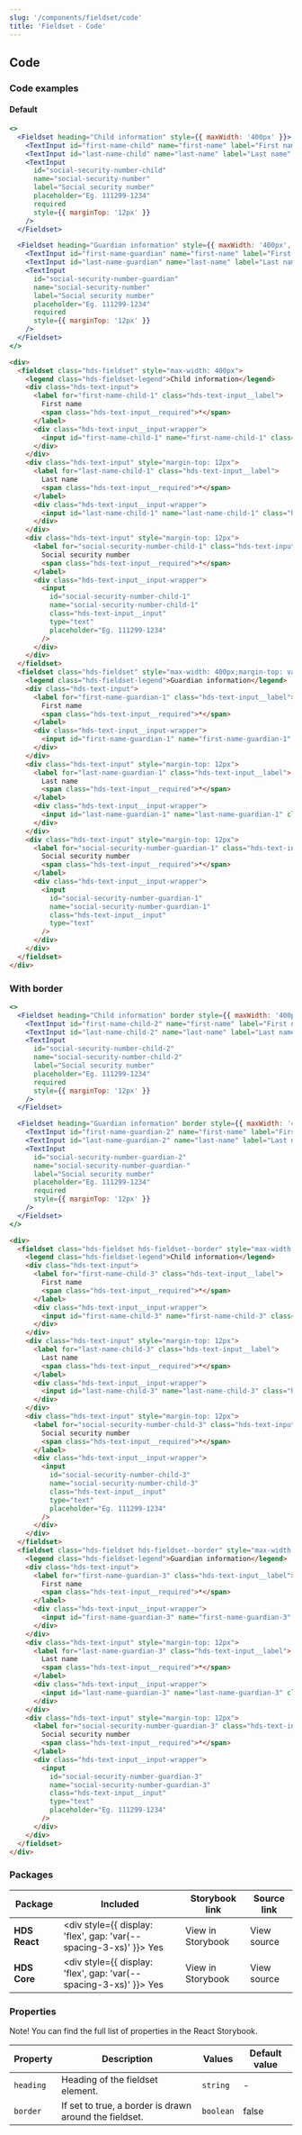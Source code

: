```yaml
---
slug: '/components/fieldset/code'
title: 'Fieldset - Code'
---
```




## Code

### Code examples

#### Default

<Playground>


```jsx
<>
  <Fieldset heading="Child information" style={{ maxWidth: '400px' }}>
    <TextInput id="first-name-child" name="first-name" label="First name" required />
    <TextInput id="last-name-child" name="last-name" label="Last name" required style={{ marginTop: '12px' }} />
    <TextInput
      id="social-security-number-child"
      name="social-security-number"
      label="Social security number"
      placeholder="Eg. 111299-1234"
      required
      style={{ marginTop: '12px' }}
    />
  </Fieldset>

  <Fieldset heading="Guardian information" style={{ maxWidth: '400px', marginTop: 'var(--spacing-s)' }}>
    <TextInput id="first-name-guardian" name="first-name" label="First name" required />
    <TextInput id="last-name-guardian" name="last-name" label="Last name" required style={{ marginTop: '12px' }} />
    <TextInput
      id="social-security-number-guardian"
      name="social-security-number"
      label="Social security number"
      placeholder="Eg. 111299-1234"
      required
      style={{ marginTop: '12px' }}
    />
  </Fieldset>
</>
```

```html
<div>
  <fieldset class="hds-fieldset" style="max-width: 400px">
    <legend class="hds-fieldset-legend">Child information</legend>
    <div class="hds-text-input">
      <label for="first-name-child-1" class="hds-text-input__label">
        First name
        <span class="hds-text-input__required">*</span>
      </label>
      <div class="hds-text-input__input-wrapper">
        <input id="first-name-child-1" name="first-name-child-1" class="hds-text-input__input" type="text" />
      </div>
    </div>
    <div class="hds-text-input" style="margin-top: 12px">
      <label for="last-name-child-1" class="hds-text-input__label">
        Last name
        <span class="hds-text-input__required">*</span>
      </label>
      <div class="hds-text-input__input-wrapper">
        <input id="last-name-child-1" name="last-name-child-1" class="hds-text-input__input" type="text" />
      </div>
    </div>
    <div class="hds-text-input" style="margin-top: 12px">
      <label for="social-security-number-child-1" class="hds-text-input__label">
        Social security number
        <span class="hds-text-input__required">*</span>
      </label>
      <div class="hds-text-input__input-wrapper">
        <input
          id="social-security-number-child-1"
          name="social-security-number-child-1"
          class="hds-text-input__input"
          type="text"
          placeholder="Eg. 111299-1234"
        />
      </div>
    </div>
  </fieldset>
  <fieldset class="hds-fieldset" style="max-width: 400px;margin-top: var(--spacing-s);">
    <legend class="hds-fieldset-legend">Guardian information</legend>
    <div class="hds-text-input">
      <label for="first-name-guardian-1" class="hds-text-input__label">
        First name
        <span class="hds-text-input__required">*</span>
      </label>
      <div class="hds-text-input__input-wrapper">
        <input id="first-name-guardian-1" name="first-name-guardian-1" class="hds-text-input__input" type="text" />
      </div>
    </div>
    <div class="hds-text-input" style="margin-top: 12px">
      <label for="last-name-guardian-1" class="hds-text-input__label">
        Last name
        <span class="hds-text-input__required">*</span>
      </label>
      <div class="hds-text-input__input-wrapper">
        <input id="last-name-guardian-1" name="last-name-guardian-1" class="hds-text-input__input" type="text" />
      </div>
    </div>
    <div class="hds-text-input" style="margin-top: 12px">
      <label for="social-security-number-guardian-1" class="hds-text-input__label">
        Social security number
        <span class="hds-text-input__required">*</span>
      </label>
      <div class="hds-text-input__input-wrapper">
        <input
          id="social-security-number-guardian-1"
          name="social-security-number-guardian-1"
          class="hds-text-input__input"
          type="text"
        />
      </div>
    </div>
  </fieldset>
</div>
```

</Playground>


### With border

<Playground>


```jsx
<>
  <Fieldset heading="Child information" border style={{ maxWidth: '400px' }}>
    <TextInput id="first-name-child-2" name="first-name" label="First name" required />
    <TextInput id="last-name-child-2" name="last-name" label="Last name" required style={{ marginTop: '12px' }} />
    <TextInput
      id="social-security-number-child-2"
      name="social-security-number-child-2"
      label="Social security number"
      placeholder="Eg. 111299-1234"
      required
      style={{ marginTop: '12px' }}
    />
  </Fieldset>

  <Fieldset heading="Guardian information" border style={{ maxWidth: '400px', marginTop: 'var(--spacing-s)' }}>
    <TextInput id="first-name-guardian-2" name="first-name" label="First name" required />
    <TextInput id="last-name-guardian-2" name="last-name" label="Last name" required style={{ marginTop: '12px' }} />
    <TextInput
      id="social-security-number-guardian-2"
      name="social-security-number-guardian-"
      label="Social security number"
      placeholder="Eg. 111299-1234"
      required
      style={{ marginTop: '12px' }}
    />
  </Fieldset>
</>
```

```html
<div>
  <fieldset class="hds-fieldset hds-fieldset--border" style="max-width: 400px;">
    <legend class="hds-fieldset-legend">Child information</legend>
    <div class="hds-text-input">
      <label for="first-name-child-3" class="hds-text-input__label">
        First name
        <span class="hds-text-input__required">*</span>
      </label>
      <div class="hds-text-input__input-wrapper">
        <input id="first-name-child-3" name="first-name-child-3" class="hds-text-input__input" type="text" />
      </div>
    </div>
    <div class="hds-text-input" style="margin-top: 12px">
      <label for="last-name-child-3" class="hds-text-input__label">
        Last name
        <span class="hds-text-input__required">*</span>
      </label>
      <div class="hds-text-input__input-wrapper">
        <input id="last-name-child-3" name="last-name-child-3" class="hds-text-input__input" type="text" />
      </div>
    </div>
    <div class="hds-text-input" style="margin-top: 12px">
      <label for="social-security-number-child-3" class="hds-text-input__label">
        Social security number
        <span class="hds-text-input__required">*</span>
      </label>
      <div class="hds-text-input__input-wrapper">
        <input
          id="social-security-number-child-3"
          name="social-security-number-child-3"
          class="hds-text-input__input"
          type="text"
          placeholder="Eg. 111299-1234"
        />
      </div>
    </div>
  </fieldset>
  <fieldset class="hds-fieldset hds-fieldset--border" style="max-width: 400px;margin-top: var(--spacing-s);">
    <legend class="hds-fieldset-legend">Guardian information</legend>
    <div class="hds-text-input">
      <label for="first-name-guardian-3" class="hds-text-input__label">
        First name
        <span class="hds-text-input__required">*</span>
      </label>
      <div class="hds-text-input__input-wrapper">
        <input id="first-name-guardian-3" name="first-name-guardian-3" class="hds-text-input__input" type="text" />
      </div>
    </div>
    <div class="hds-text-input" style="margin-top: 12px">
      <label for="last-name-guardian-3" class="hds-text-input__label">
        Last name
        <span class="hds-text-input__required">*</span>
      </label>
      <div class="hds-text-input__input-wrapper">
        <input id="last-name-guardian-3" name="last-name-guardian-3" class="hds-text-input__input" type="text" />
      </div>
    </div>
    <div class="hds-text-input" style="margin-top: 12px">
      <label for="social-security-number-guardian-3" class="hds-text-input__label">
        Social security number
        <span class="hds-text-input__required">*</span>
      </label>
      <div class="hds-text-input__input-wrapper">
        <input
          id="social-security-number-guardian-3"
          name="social-security-number-guardian-3"
          class="hds-text-input__input"
          type="text"
          placeholder="Eg. 111299-1234"
        />
      </div>
    </div>
  </fieldset>
</div>
```

</Playground>


### Packages

| Package       | Included                                                                                        | Storybook link                                                                                                   | Source link                                                                                                                                                                |
| ------------- | ----------------------------------------------------------------------------------------------- | ---------------------------------------------------------------------------------------------------------------- | -------------------------------------------------------------------------------------------------------------------------------------------------------------------------- |
| **HDS React** | <div style={{ display: 'flex', gap: 'var(--spacing-3-xs)' }}><IconCheckCircleFill /> Yes </div> | <ExternalLink href="/storybook/react/?path=/story/components-fieldset--default">View in Storybook</ExternalLink> | <ExternalLink href="https://github.com/City-of-Helsinki/helsinki-design-system/blob/master/packages/react/src/components/fieldset/Fieldset.tsx">View source</ExternalLink> |
| **HDS Core**  | <div style={{ display: 'flex', gap: 'var(--spacing-3-xs)' }}><IconCheckCircleFill /> Yes </div> | <ExternalLink href="/storybook/core/?path=/story/components-fieldset--default">View in Storybook</ExternalLink>  | <ExternalLink href="https://github.com/City-of-Helsinki/helsinki-design-system/tree/master/packages/core/src/components/fieldset">View source</ExternalLink>               |

### Properties

Note! You can find the full list of properties in the <ExternalLink href="/storybook/react/?path=/story/components-dropdowns-select--default">React Storybook.</ExternalLink>

| Property  | Description                                            | Values    | Default value |
| --------- | ------------------------------------------------------ | --------- | ------------- |
| `heading` | Heading of the fieldset element.                       | `string`  | -             |
| `border`  | If set to true, a border is drawn around the fieldset. | `boolean` | false         |
